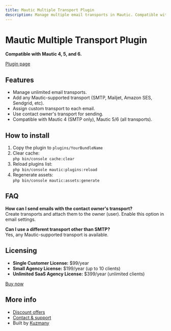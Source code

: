 ```yaml
---
title: Mautic Multiple Transport Plugin
description: Manage multiple email transports in Mautic. Compatible with Mautic 4, 5, and 6.
---
```


# Mautic Multiple Transport Plugin

**Compatible with Mautic 4, 5, and 6.**

[Plugin page](https://www.mtcextendee.com/mautic-multiple-transport-bundle/)

## Features

- Manage unlimited email transports.
- Add any Mautic-supported transport (SMTP, Mailjet, Amazon SES, Sendgrid, etc).
- Assign custom transport to each email.
- Use contact owner's transport for sending.
- Compatible with Mautic 4 (SMTP only), Mautic 5/6 (all transports).

## How to install

1. Copy the plugin to `plugins/YourBundleName`
2. Clear cache:  
   `php bin/console cache:clear`
3. Reload plugins list:  
   `php bin/console mautic:plugins:reload`
4. Regenerate assets:  
   `php bin/console mautic:assets:generate`

## FAQ

**How can I send emails with the contact owner's transport?**  
Create transports and attach them to the owner (user). Enable this option in email settings.

**Can I use a different transport other than SMTP?**  
Yes, any Mautic-supported transport is available.

## Licensing

- **Single Customer License:** $99/year  
- **Small Agency License:** $199/year (up to 10 clients)  
- **Unlimited SaaS Agency License:** $399/year (unlimited clients)  

[Buy now](https://www.mtcextendee.com/mautic-multiple-transport-bundle/#pricing-05-768091)

## More info

- [Discount offers](https://www.mtcextendee.com/discounts)
- [Contact & support](https://www.mtcextendee.com/contact)
- Built by [Kuzmany](https://kuzmany.biz/)
